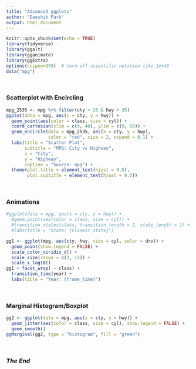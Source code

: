 ---
title: "Advanced ggplots"
author: "Daeshik Park"
output: html_document
---

```{r setup, include=FALSE}
knitr::opts_chunk$set(echo = TRUE)
library(tidyverse)
library(ggalt)
library(gganimate)
library(ggExtra)
options(scipen=999)  # turn-off scientific notation like 1e+48
data("mpg")
```

<br>

### Scatterplot with Encircling

```{r, scatterplot With encircling}
mpg_2535 <- mpg %>% filter(cty > 25 & hwy > 35)
ggplot(data = mpg, aes(x = cty, y = hwy)) +
  geom_point(aes(color = class, size = cyl)) +
  coord_cartesian(xlim = c(0, 40), ylim = c(0, 50)) +
  geom_encircle(data = mpg_2535, aes(x = cty, y = hwy), 
                color = "red", size = 2, expand = 0.1) +
  labs(title = "Scatter Plot",
       subtitle = "MPG: City vs Highway",
       x = "City",
       y = "Highway",
       caption = "Source: mpg") +
  theme(plot.title = element_text(hjust = 0.5),
        plot.subtitle = element_text(hjust = 0.5))
```

<br>

### Animations

```{r, animation in states}
#ggplot(data = mpg, aes(x = cty, y = hwy)) +
  #geom_point(aes(color = class, size = cyl)) +
  #transition_states(class, transition_length = 2, state_length = 1) +
  #labs(title = "State: {closest_state}")
```

```{r, animation in time}
gg1 <- ggplot(mpg, aes(cty, hwy, size = cyl, color = drv)) +
  geom_point(show.legend = FALSE) +
  scale_color_viridis_d() +
  scale_size(range = c(2, 12)) +
  scale_x_log10()
gg1 + facet_wrap( ~ class) +
  transition_time(year) +
  labs(title = "Year: {frame_time}")
```

<br>

### Marginal Histogram/Boxplot

```{r, marginal histogram}
gg2 <- ggplot(data = mpg, aes(x = cty, y = hwy)) +
  geom_jitter(aes(color = class, size = cyl), show.legend = FALSE) +
  geom_smooth()
ggMarginal(gg2, type = "histogram", fill = "green")
```



<br>

### *The End*



